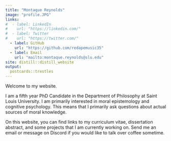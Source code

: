 ```yaml
---
title: "Montaque Reynolds"
image: "profile.JPG"
links:
#  - label: LinkedIn
#    url: "https://linkedin.com/"
#  - label: Twitter
#    url: "https://twitter.com/"
  - label: GitHub
    url: "https://github.com/redapemusic35"
  - label: Email
    url: "mailto:montaque.reynolds@slu.edu"
site: distill::distill_website
output:
  postcards::trestles
---
```


Welcome to my website.

I am a fifth year PhD Candidate in the Department of Philosophy at Saint Louis University. I am primarily interested in moral epistemology and cognitive psychology. This means that I primarily ask questions about actual sources of moral knowledge.

On this website, you can find links to my curriculum vitae, dissertation abstract, and some projects that I am currently working on. Send me an email or message on Discord if you would like to talk over coffee sometime.
